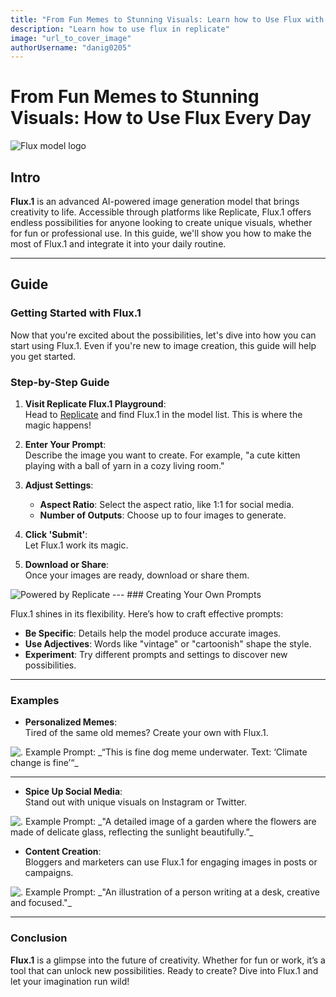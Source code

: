 ```yaml
---
title: "From Fun Memes to Stunning Visuals: Learn how to Use Flux with replicate Every Day"
description: "Learn how to use flux in replicate"
image: "url_to_cover_image"
authorUsername: "danig0205"
---
```


# From Fun Memes to Stunning Visuals: How to Use Flux Every Day

<Img src="https://freeimage.host/i/dWIQTQf" alt="Flux model logo" caption="Logo for FLux, the name of Flux model"/>

## Intro
**Flux.1** is an advanced AI-powered image generation model that brings creativity to life. Accessible through platforms like Replicate, Flux.1 offers endless possibilities for anyone looking to create unique visuals, whether for fun or professional use. In this guide, we'll show you how to make the most of Flux.1 and integrate it into your daily routine.

---

## Guide
### Getting Started with Flux.1

Now that you're excited about the possibilities, let's dive into how you can start using Flux.1. Even if you're new to image creation, this guide will help you get started.



### Step-by-Step Guide

1. **Visit Replicate Flux.1 Playground**:  
   Head to [Replicate](https://replicate.com/) and find Flux.1 in the model list. This is where the magic happens!

2. **Enter Your Prompt**:  
   Describe the image you want to create. For example, "a cute kitten playing with a ball of yarn in a cozy living room."

3. **Adjust Settings**:
   - **Aspect Ratio**: Select the aspect ratio, like 1:1 for social media.
   - **Number of Outputs**: Choose up to four images to generate.

4. **Click 'Submit'**:  
   Let Flux.1 work its magic.

5. **Download or Share**:  
   Once your images are ready, download or share them.

<Img src="https://freeimage.host/i/dVcEkHg" alt="Powered by Replicate" caption="**Example Prompt: A board made of ballons with a black backgroun and neon lights"/>
---
### Creating Your Own Prompts

Flux.1 shines in its flexibility. Here’s how to craft effective prompts:

- **Be Specific**: Details help the model produce accurate images.
- **Use Adjectives**: Words like "vintage" or "cartoonish" shape the style.
- **Experiment**: Try different prompts and settings to discover new possibilities.
---
### Examples

- **Personalized Memes**:  
  Tired of the same old memes? Create your own with Flux.1.

<Img src="https://freeimage.host/i/dVcaDdb" alt="." caption= "**Example Prompt: A detailed image of a garden where the flowersExample Prompt: This is fine dog meme underwater. Text: ‘Climate change is fine"/>
  Example Prompt:  
  _“This is fine dog meme underwater. Text: ‘Climate change is fine’“_

---
- **Spice Up Social Media**:  
  Stand out with unique visuals on Instagram or Twitter.

<Img src="https://freeimage.host/i/dVco5dP" alt="." caption= "**Example Prompt: A detailed image of a garden where the flowers are made of delicate glass, reflecting the sunlight beautifully "/>
  Example Prompt:  
  _"A detailed image of a garden where the flowers are made of delicate glass, reflecting the sunlight beautifully.”_

- **Content Creation**:  
  Bloggers and marketers can use Flux.1 for engaging images in posts or campaigns.

<Img src="https://freeimage.host/i/dVco5dP" alt="." caption="**Example Prompt: An illustration of a person writing at a desk, creative and focused."/>
  Example Prompt:  
  _"An illustration of a person writing at a desk, creative and focused."_

---

### Conclusion

**Flux.1** is a glimpse into the future of creativity. Whether for fun or work, it’s a tool that can unlock new possibilities. Ready to create? Dive into Flux.1 and let your imagination run wild!
